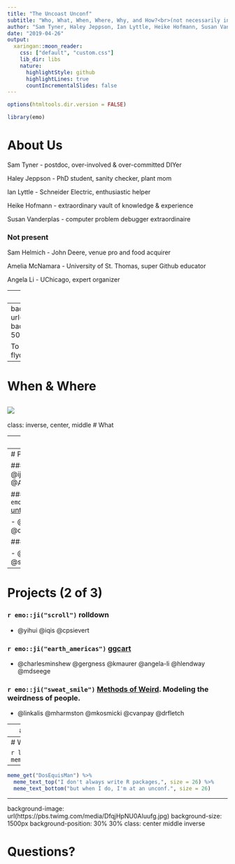 ```yaml
---
title: "The Uncoast Unconf"
subtitle: "Who, What, When, Where, Why, and How?<br>(not necessarily in that order)"
author: "Sam Tyner, Haley Jeppson, Ian Lyttle, Heike Hofmann, Susan Vanderplas"
date: "2019-04-26"
output:
  xaringan::moon_reader:
    css: ["default", "custom.css"]
    lib_dir: libs
    nature:
      highlightStyle: github
      highlightLines: true
      countIncrementalSlides: false
---
```


```r
options(htmltools.dir.version = FALSE)
```

```r
library(emo)
```
# About Us

Sam Tyner - postdoc, over-involved & over-committed DIYer 

Haley Jeppson - PhD student, sanity checker, plant mom

Ian Lyttle - Schneider Electric, enthusiastic helper

Heike Hofmann - extraordinary vault of knowledge & experience

Susan Vanderplas - computer problem debugger extraordinaire

### Not present 

Sam Helmich - John Deere, venue pro and food acquirer

Amelia McNamara - University of St. Thomas, super Github educator 

Angela Li - UChicago, expert organizer

---
# Who

The [participants](http://uuconf.rbind.io):

- represent the wide variety of skills and experience of all R users

  - from beginners to a member of R-Core
  
- are a diverse group from industry, academia, and government

<br />


---
background-image: url(http://uuconf.rbind.io/images/templogo.png)
background-size: 600px
background-position: 50% 80%
# Why 

To bring R users and developers together in flyover country.

---
# When & Where

![](img/when.png)
---
class: inverse, center, middle
# What

---
# Day 0

### [Day-zero Preparation](https://uncoast-unconf.github.io/uu-2019-day-zero/00-preparation/) Ian Lyttle

### [Git and GitHub Cornucopia](https://uncoast-unconf.github.io/uu-2019-day-zero/01-git-github-cornucopia/git-github-cornucopia.html#1) Amelia McNamara

### [Project Workflows](https://uncoast-unconf.github.io/uu-2019-day-zero/02-project-workflows/workflow.html#1) Haley Jeppson

### [Packages](https://uncoast-unconf.github.io/uu-2019-day-zero/03-packages/package-development.html#1) Ian Lyttle

### [HTML-CSS-JS](https://uncoast-unconf.github.io/uu-2019-day-zero/04-html-css-js/Amelias-notes.html) Yihui Xie

---
# Projects (1 of 3)

### `r emo::ji("anchor")` [steward](https://github.com/uncoast-unconf/steward)   
- @ijlyttle @stephaniereinders @nikdata @AmandaRaeISU  

### `r emo::ji("stuck_out_tongue_closed_eyes")` [untidydata2](https://github.com/kwstat/untidydata2)

- @anneae @kwstat @giorgichi @davidbody  

### `r emo::ji("whale")` [whaler](https://github.com/uncoast-unconf/whaler)

- @ellisvalentiner @benjamincrary @shelmich @ajmcoqui


---
# Projects (2 of 3)

### `r emo::ji("scroll")` rolldown 

- @yihui @iqis @cpsievert

### `r emo::ji("earth_americas")` [ggcart](https://github.com/uncoast-unconf/ggcart)

- @charlesminshew @gergness @kmaurer @angela-li @hlendway @mdseege

### `r emo::ji("sweat_smile")` [Methods of Weird](https://github.com/uncoast-unconf/methods-of-weird). Modeling the weirdness of people. 

- @linkalis @mharmston @mkosmicki @cvanpay @drfletch


---
# Projects (3 of 3)

### `r emo::ji("cyclone")`  [Swirl course for writing an R package](https://github.com/lex-files/swirl_courses)  

- @lex-files @vfquirin @nooreendabbish

### `r emo::ji("eyes")` [opencv](https://github.com/uncoast-unconf/opencv)

- @gzt @speegled @minnesotka @wch

### `r emo::ji("heartbeat")` psyphyr: psychophysiological data wrangling 

- @wendtke @ajmcoqui @almccombs

---
# What we learned

```r
library(memer)
meme_get("SuccessKid")
```

---

```r

meme_get("DosEquisMan") %>% 
  meme_text_top("I don't always write R packages,", size = 26) %>% 
  meme_text_bottom("but when I do, I'm at an unconf.", size = 26)
```

---
background-image: url(https://pbs.twimg.com/media/DfqjHpNU0AIuufg.jpg)
background-size: 1500px
background-position: 30% 30%
class: center middle inverse

# Questions? 


